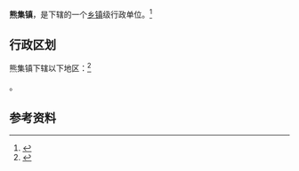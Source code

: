 {{中国乡级行政区|42/06/83/110/000}}

'''熊集镇'''，是{{PRC admin/fullname|42/06/83/110/000|3}}下辖的一个[[乡镇|乡镇]]级行政单位。<ref>{{PRC admin/ref sgc|{{PRC admin/parent|42/06/83/110/000}}}}</ref>

== 行政区划 ==

熊集镇下辖以下地区：<ref>{{PRC admin/ref sgc|42/06/83/110/000}}</ref>

{{PRC admin/children|42/06/83/110/000}}。

== 参考资料 ==

{{reflist}}

{{行政区划小作品}}
{{PRC admin/navcat|42/06/83/110/000}}